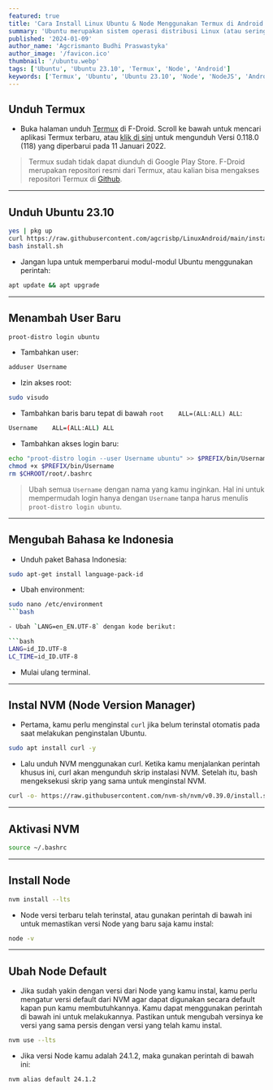 ```yaml
---
featured: true
title: 'Cara Install Linux Ubuntu & Node Menggunakan Termux di Android'
summary: 'Ubuntu merupakan sistem operasi distribusi Linux (atau sering dikenal sebagai “distro”) berbasis Debian dan kaya akan fitur di dalamnya. Sistem operasi Ubuntu bersifat open-source sehingga bisa digunakan oleh siapa saja secara gratis.'
published: '2024-01-09'
author_name: 'Agcrismanto Budhi Praswastyka'
author_image: '/favicon.ico'
thumbnail: '/ubuntu.webp'
tags: ['Ubuntu', 'Ubuntu 23.10', 'Termux', 'Node', 'Android']
keywords: ['Termux', 'Ubuntu', 'Ubuntu 23.10', 'Node', 'NodeJS', 'Android']
---
```

## Unduh Termux
- Buka halaman unduh <a href="https://aghea.site/termux" target="_blank">Termux</a> di F-Droid. Scroll ke bawah untuk mencari aplikasi Termux terbaru, atau <a href="https://aghea.site/termuxdl" target="_blank">klik di sini</a> untuk mengunduh Versi 0.118.0 (118) yang diperbarui pada 11 Januari 2022.

> Termux sudah tidak dapat diunduh di Google Play Store. F-Droid merupakan repositori resmi dari Termux, atau kalian bisa mengakses repositori Termux di <a href="https://github.com/termux/termux-app/releases" target="_blank">Github</a>.

---

## Unduh Ubuntu 23.10

```bash
yes | pkg up
curl https://raw.githubusercontent.com/agcrisbp/LinuxAndroid/main/install.sh >> install.sh
bash install.sh
```

- Jangan lupa untuk memperbarui modul-modul Ubuntu menggunakan perintah:
```bash
apt update && apt upgrade
```

---

## Menambah User Baru

```bash
proot-distro login ubuntu
```

- Tambahkan user:

```bash
adduser Username
```

- Izin akses root:

```bash
sudo visudo
```

- Tambahkan baris baru tepat di bawah `root    ALL=(ALL:ALL) ALL`:

```bash
Username    ALL=(ALL:ALL) ALL
```

- Tambahkan akses login baru:

```bash
echo "proot-distro login --user Username ubuntu" >> $PREFIX/bin/Username
chmod +x $PREFIX/bin/Username
rm $CHROOT/root/.bashrc
```

> Ubah semua `Username` dengan nama yang kamu inginkan. Hal ini untuk mempermudah login hanya dengan `Username` tanpa harus menulis `proot-distro login ubuntu`.

---

## Mengubah Bahasa ke Indonesia

- Unduh paket Bahasa Indonesia:

```bash
sudo apt-get install language-pack-id
```

- Ubah environment:

```bash
sudo nano /etc/environment
```bash

- Ubah `LANG=en_EN.UTF-8` dengan kode berikut:

```bash
LANG=id_ID.UTF-8
LC_TIME=id_ID.UTF-8
```

- Mulai ulang terminal.

---

## Instal NVM (Node Version Manager)
- Pertama, kamu perlu menginstal `curl` jika belum terinstal otomatis pada saat melakukan penginstalan Ubuntu.

```bash
sudo apt install curl -y
```

- Lalu unduh NVM menggunakan curl. Ketika kamu menjalankan perintah khusus ini, curl akan mengunduh skrip instalasi NVM. Setelah itu, bash mengeksekusi skrip yang sama untuk menginstal NVM.

```bash
curl -o- https://raw.githubusercontent.com/nvm-sh/nvm/v0.39.0/install.sh | bash
```

---

## Aktivasi NVM
```bash
source ~/.bashrc
```

---

## Install Node

```bash
nvm install --lts
```

- Node versi terbaru telah terinstal, atau gunakan perintah di bawah ini untuk memastikan versi Node yang baru saja kamu instal:

```bash
node -v
```

---

## Ubah Node Default

- Jika sudah yakin dengan versi dari Node yang kamu instal, kamu perlu mengatur versi default dari NVM agar dapat digunakan secara default kapan pun kamu membutuhkannya. Kamu dapat menggunakan perintah di bawah ini untuk melakukannya. Pastikan untuk mengubah versinya ke versi yang sama persis dengan versi yang telah kamu instal.

```bash
nvm use --lts
```

- Jika versi Node kamu adalah 24.1.2, maka gunakan perintah di bawah ini:

```bash
nvm alias default 24.1.2
```